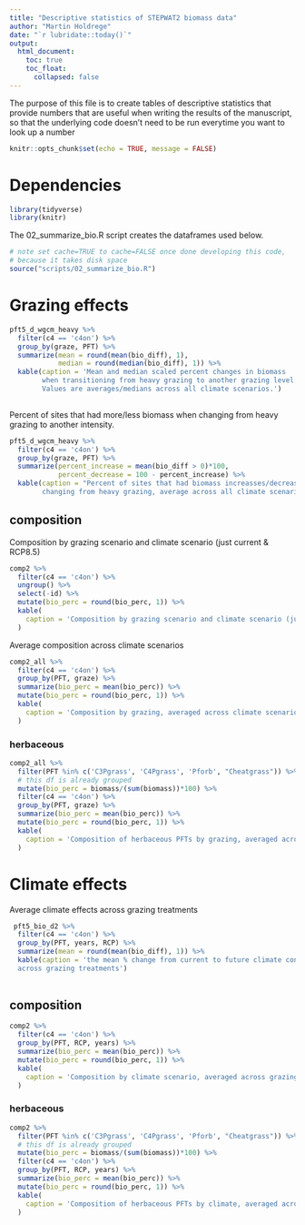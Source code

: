 ```yaml
---
title: "Descriptive statistics of STEPWAT2 biomass data"
author: "Martin Holdrege"
date: "`r lubridate::today()`"
output:
  html_document:
    toc: true
    toc_float:
      collapsed: false
---
```


The purpose of this file is to create tables of descriptive statistics
that provide numbers that are useful when writing the results of the manuscript,
so that the underlying code doesn't need to be run everytime you want to look
up a number

```r
knitr::opts_chunk$set(echo = TRUE, message = FALSE)
```

# Dependencies

```r
library(tidyverse)
library(knitr)
```

The 02_summarize_bio.R script creates the dataframes used below.

```r
# note set cache=TRUE to cache=FALSE once done developing this code,
# because it takes disk space
source("scripts/02_summarize_bio.R")
```

# Grazing effects


```r
pft5_d_wgcm_heavy %>% 
  filter(c4 == 'c4on') %>% 
  group_by(graze, PFT) %>% 
  summarize(mean = round(mean(bio_diff), 1),
            median = round(median(bio_diff), 1)) %>% 
  kable(caption = 'Mean and median scaled percent changes in biomass 
        when transitioning from heavy grazing to another grazing level.
        Values are averages/medians across all climate scenarios.')
  
```

Percent of sites that had more/less biomass when changing from heavy grazing
to another intensity. 

```r
pft5_d_wgcm_heavy %>% 
  filter(c4 == 'c4on') %>% 
  group_by(graze, PFT) %>% 
  summarize(percent_increase = mean(bio_diff > 0)*100,
            percent_decrease = 100 - percent_increase) %>% 
  kable(caption = "Percent of sites that had biomass increasses/decreases when
        changing from heavy grazing, average across all climate scenarios")
```

## composition

Composition by grazing scenario and climate scenario (just current & RCP8.5)

```r
comp2 %>% 
  filter(c4 == 'c4on') %>% 
  ungroup() %>% 
  select(-id) %>% 
  mutate(bio_perc = round(bio_perc, 1)) %>% 
  kable(
    caption = 'Composition by grazing scenario and climate scenario (just current & RCP8.5)'
  )
```

Average composition across climate scenarios

```r

comp2_all %>% 
  filter(c4 == 'c4on') %>% 
  group_by(PFT, graze) %>% 
  summarize(bio_perc = mean(bio_perc)) %>% 
  mutate(bio_perc = round(bio_perc, 1)) %>% 
  kable(
    caption = 'Composition by grazing, averaged across climate scenarios'
  )
```

### herbaceous

```r
comp2_all %>% 
  filter(PFT %in% c('C3Pgrass', 'C4Pgrass', 'Pforb', "Cheatgrass")) %>% 
  # this df is already grouped
  mutate(bio_perc = biomass/(sum(biomass))*100) %>% 
  filter(c4 == 'c4on') %>% 
  group_by(PFT, graze) %>% 
  summarize(bio_perc = mean(bio_perc)) %>% 
  mutate(bio_perc = round(bio_perc, 1)) %>% 
  kable(
    caption = 'Composition of herbaceous PFTs by grazing, averaged across climate scenarios'
  )
```


# Climate effects

Average climate effects across grazing treatments

```r

 pft5_bio_d2 %>% 
  filter(c4 == 'c4on') %>% 
  group_by(PFT, years, RCP) %>% 
  summarize(mean = round(mean(bio_diff), 1)) %>% 
  kable(caption = 'the mean % change from current to future climate conditions,
  across grazing treatments')
  

```

## composition

```r
comp2 %>% 
  filter(c4 == 'c4on') %>% 
  group_by(PFT, RCP, years) %>% 
  summarize(bio_perc = mean(bio_perc)) %>% 
  mutate(bio_perc = round(bio_perc, 1)) %>% 
  kable(
    caption = 'Composition by climate scenario, averaged across grazing intensities'
  )
```


### herbaceous

```r
comp2 %>% 
  filter(PFT %in% c('C3Pgrass', 'C4Pgrass', 'Pforb', "Cheatgrass")) %>% 
  # this df is already grouped
  mutate(bio_perc = biomass/(sum(biomass))*100) %>% 
  filter(c4 == 'c4on') %>% 
  group_by(PFT, RCP, years) %>% 
  summarize(bio_perc = mean(bio_perc)) %>% 
  mutate(bio_perc = round(bio_perc, 1)) %>% 
  kable(
    caption = 'Composition of herbaceous PFTs by climate, averaged across all grazing scenarios'
  )
```
